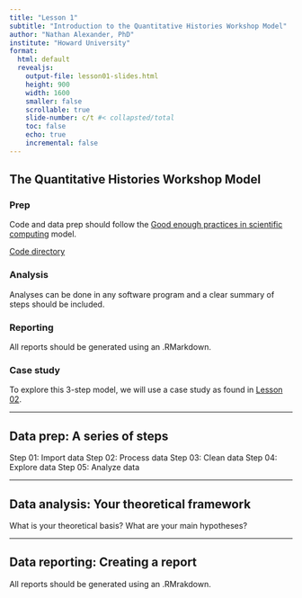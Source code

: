 ```yaml
---
title: "Lesson 1"
subtitle: "Introduction to the Quantitative Histories Workshop Model"
author: "Nathan Alexander, PhD"
institute: "Howard University"
format: 
  html: default
  revealjs:
    output-file: lesson01-slides.html
    height: 900
    width: 1600
    smaller: false
    scrollable: true
    slide-number: c/t #< collapsted/total
    toc: false
    echo: true
    incremental: false
---
```


## The Quantitative Histories Workshop Model

### Prep

Code and data prep should follow the [Good enough practices in scientific computing](https://journals.plos.org/ploscompbiol/article?id=10.1371/journal.pcbi.1005510){target="_blank"} model.

[Code directory](img/code-directory-tree.png){target="_blank"}

### Analysis

Analyses can be done in any software program and a clear summary of steps should be included.

### Reporting

All reports should be generated using an .RMarkdown.

### Case study

To explore this 3-step model, we will use a case study as found in [Lesson 02]().

---

## Data prep: A series of steps

Step 01: Import data
Step 02: Process data
Step 03: Clean data
Step 04: Explore data
Step 05: Analyze data

---

## Data analysis: Your theoretical framework

What is your theoretical basis? What are your main hypotheses?

---

## Data reporting: Creating a report

All reports should be generated using an .RMrakdown.

